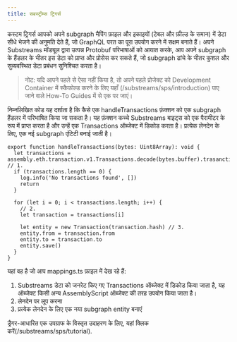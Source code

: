```yaml
---
title: सबस्ट्रीम्स ट्रिगर्स
---
```


कस्टम ट्रिगर्स आपको अपने subgraph मैपिंग फ़ाइल और इकाइयों (टेबल और फ़ील्ड के समान) में डेटा सीधे भेजने की अनुमति देते हैं, जो GraphQL परत का पूरा उपयोग करने में सक्षम बनाते हैं। अपने Substreams मॉड्यूल द्वारा उत्पन्न Protobuf परिभाषाओं को आयात करके, आप अपने subgraph के हैंडलर के भीतर इस डेटा को प्राप्त और प्रोसेस कर सकते हैं, जो subgraph ढांचे के भीतर कुशल और सुव्यवस्थित डेटा प्रबंधन सुनिश्चित करता है।

> नोट: यदि आपने पहले से ऐसा नहीं किया है, तो अपने पहले प्रोजेक्ट को Development Container में स्कैफोल्ड करने के लिए यहाँ (/substreams/sps/introduction) पाए जाने वाले How-To Guides में से एक पर जाएं।

निम्नलिखित कोड यह दर्शाता है कि कैसे एक handleTransactions फ़ंक्शन को एक subgraph हैंडलर में परिभाषित किया जा सकता है। यह फ़ंक्शन कच्चे Substreams बाइट्स को एक पैरामीटर के रूप में प्राप्त करता है और उन्हें एक Transactions ऑब्जेक्ट में डिकोड करता है। प्रत्येक लेनदेन के लिए, एक नई subgraph एंटिटी बनाई जाती है।

```tsx
export function handleTransactions(bytes: Uint8Array): void {
  let transactions = assembly.eth.transaction.v1.Transactions.decode(bytes.buffer).trasanctions // 1.
  if (transactions.length == 0) {
    log.info('No transactions found', [])
    return
  }

  for (let i = 0; i < transactions.length; i++) {
    // 2.
    let transaction = transactions[i]

    let entity = new Transaction(transaction.hash) // 3.
    entity.from = transaction.from
    entity.to = transaction.to
    entity.save()
  }
}
```

यहां वह है जो आप mappings.ts फ़ाइल में देख रहे हैं:

1. Substreams डेटा को जनरेट किए गए Transactions ऑब्जेक्ट में डिकोड किया जाता है, यह ऑब्जेक्ट किसी अन्य AssemblyScript ऑब्जेक्ट की तरह उपयोग किया जाता है।
2. लेनदेन पर लूप करना
3. प्रत्येक लेनदेन के लिए एक नया subgraph entity बनाएं

ड्रैगर-आधारित एक उपग्राफ के विस्तृत उदाहरण के लिए, यहां क्लिक करें(/substreams/sps/tutorial).
